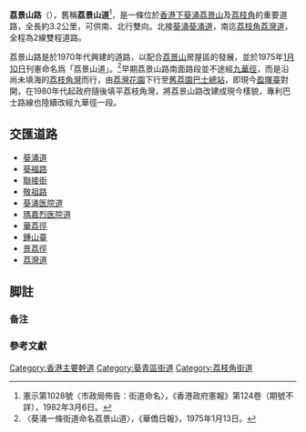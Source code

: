 {{Infobox Hong Kong Road
|中文街道名稱=荔景山路
|英文街道名稱=Lai King Hill Road
|圖片         = Image:Ching Lai Court (Hong Kong).jpg
|圖片說明     = 荔景山路近清麗苑
|總長度=3.2
|車速限制=50
|行車線數目=2線雙程
|所在地區=[[香港|香港]][[葵青區|葵青區]][[下葵涌|下葵涌]][[荔景|荔景]]
|起點=[[美荔道|美荔道]]
|終點=[[葵涌道|葵涌道]]
|命名日期=1975年1月10日<ref name=road>[https://hkbus.fandom.com/wiki/%E8%8D%94%E6%99%AF%E5%B1%B1%E8%B7%AF]</ref>
|命名文件=
|動工日期=
|興建計劃=
|舊有名稱=荔景山道<ref>{{cite web|url= https://mmis.hkpl.gov.hk/coverpage/-/coverpage/view?_coverpage_WAR_mmisportalportlet_hsf=%E9%A6%99%E6%B8%AF%20%28%E4%B8%AD%E5%9C%8B%29%20--+%E5%9C%B0%E5%9C%96&_coverpage_WAR_mmisportalportlet_actual_q=%28%20all_dc.subject%3A%28%22%E9%A6%99%E6%B8%AF%5C%20%5C%28%E4%B8%AD%E5%9C%8B%5C%29%5C%20%5C-%5C-%5C%20%E5%9C%B0%E5%9C%96%22%29%29&_coverpage_WAR_mmisportalportlet_sort_field=dc.publicationdate_bsort&p_r_p_-1078056564_c=QF757YsWv59H%2FuxqfBwEJMw7QkowfTvU&_coverpage_WAR_mmisportalportlet_o=159&_coverpage_WAR_mmisportalportlet_sort_order=asc|title= 1977年香港年鑑（第三十回） 九龍市區分圖之五 -- 長沙灣荔枝角街道詳圖|website= 香港公共圖書館多媒體資訊系統|publisher= 華僑日報|date= 1977 |archive-url=https://web.archive.org/web/20210602225801/https://mmis.hkpl.gov.hk/coverpage/-/coverpage/view?_coverpage_WAR_mmisportalportlet_hsf=%E9%A6%99%E6%B8%AF%20(%E4%B8%AD%E5%9C%8B)%20--+%E5%9C%B0%E5%9C%96&_coverpage_WAR_mmisportalportlet_actual_q=(%20all_dc.subject:(%22%E9%A6%99%E6%B8%AF%5C%20%5C(%E4%B8%AD%E5%9C%8B%5C)%5C%20%5C-%5C-%5C%20%E5%9C%B0%E5%9C%96%22))&_coverpage_WAR_mmisportalportlet_sort_field=dc.publicationdate_bsort&p_r_p_-1078056564_c=QF757YsWv59H/uxqfBwEJMw7QkowfTvU&_coverpage_WAR_mmisportalportlet_o=159&_coverpage_WAR_mmisportalportlet_sort_order=asc |archive-date=2021-06-02 |pp= |dead-url=no }}</ref><ref>{{cite web|url= https://mmis.hkpl.gov.hk/coverpage/-/coverpage/view?_coverpage_WAR_mmisportalportlet_hsf=%E9%A6%99%E6%B8%AF%20%28%E4%B8%AD%E5%9C%8B%29%20--+%E5%9C%B0%E5%9C%96&p_r_p_-1078056564_c=QF757YsWv5%2BQo3MQeLhtPWP6n7WBWYWI&_coverpage_WAR_mmisportalportlet_o=201&_coverpage_WAR_mmisportalportlet_actual_q=%28%20all_dc.subject%3A%28%22%E9%A6%99%E6%B8%AF%5C%20%5C%28%E4%B8%AD%E5%9C%8B%5C%29%5C%20%5C-%5C-%5C%20%E5%9C%B0%E5%9C%96%22%29%29&_coverpage_WAR_mmisportalportlet_sort_field=dc.publicationdate_bsort&_coverpage_WAR_mmisportalportlet_sort_order=asc|title= 1983年香港年鑑（第三十五回） 九龍分區地圖之八 -- 荔枝角及長沙灣街道圖|website= 香港公共圖書館多媒體資訊系統|publisher= 華僑日報|date= 1983 |archive-url=https://web.archive.org/web/20210603014623/https://mmis.hkpl.gov.hk/coverpage/-/coverpage/view?_coverpage_WAR_mmisportalportlet_hsf=%E9%A6%99%E6%B8%AF%20(%E4%B8%AD%E5%9C%8B)%20--+%E5%9C%B0%E5%9C%96&p_r_p_-1078056564_c=QF757YsWv5%2BQo3MQeLhtPWP6n7WBWYWI&_coverpage_WAR_mmisportalportlet_o=201&_coverpage_WAR_mmisportalportlet_actual_q=(%20all_dc.subject:(%22%E9%A6%99%E6%B8%AF%5C%20%5C(%E4%B8%AD%E5%9C%8B%5C)%5C%20%5C-%5C-%5C%20%E5%9C%B0%E5%9C%96%22))&_coverpage_WAR_mmisportalportlet_sort_field=dc.publicationdate_bsort&_coverpage_WAR_mmisportalportlet_sort_order=asc |archive-date=2021-06-03 |pp= |dead-url=no }}</ref><ref>{{cite web|url= https://mmis.hkpl.gov.hk/coverpage/-/coverpage/view?p_r_p_-1078056564_c=QF757YsWv59H%2FuxqfBwEJNj6t20k8gge&_coverpage_WAR_mmisportalportlet_o=2&_coverpage_WAR_mmisportalportlet_actual_q=%28%20all_dc.subject%3A%28%22%E8%8D%94%E6%9E%9D%E8%A7%92%5C%20%5C%28%E9%A6%99%E6%B8%AF%EF%BC%8E%E4%B8%AD%E5%9C%8B%5C%29%5C%20%5C-%5C-%5C%20%E5%9C%B0%E5%9C%96%22%29%29&_coverpage_WAR_mmisportalportlet_sort_field=score&_coverpage_WAR_mmisportalportlet_sort_order=desc|title= 1987年香港年鑑（第四十回） 九龍分區地圖之八 -- 荔枝角及長沙灣街道圖|website= 香港公共圖書館多媒體資訊系統|publisher= 華僑日報|date= 1987}}</ref><ref>{{Cite web |url=https://www.legco.gov.hk/yr99-00/chinese/fc/pwsc/papers/p00-21c.pdf |title=立法會工務小組委員會－荔枝角邨第4期的1所小學|archive-url=https://web.archive.org/web/20191102184644/https://www.legco.gov.hk/yr99-00/chinese/fc/pwsc/papers/p00-21c.pdf |archive-date=2019-11-02 |pp=7 |dead-url=yes }}</ref>
|封閉日期=
|通車日期=1970年代<ref name=road/>
}}
'''荔景山路'''（{{lang-en|Lai King Hill Road}}），舊稱'''荔景山道'''<ref>憲示第1028號〈市政局佈告：街道命名〉，《香港政府憲報》第124卷（期號不詳），1982年3月6日。</ref>{{notetag|現在仍經常寫成荔景山道。例如[https://web.archive.org/web/20210529175954/https://www.ha.org.hk/haho/ho/hesd/246148_tc.pdf 此圖]。}}，是一條位於[[香港|香港]][[下葵涌|下葵涌]][[荔景山|荔景山]]及[[荔枝角|荔枝角]]的重要道路，全長約3.2公里，可供南、北行雙向。北接[[葵涌|葵涌]][[葵涌道|葵涌道]]，南迄[[荔枝角|荔枝角]][[荔灣道|荔灣道]]，全程為2線雙程道路。

荔景山路是於1970年代興建的道路，以配合[[荔景山|荔景山]]房屋區的發展，並於1975年[[1月10日|1月10日]]刊憲命名爲「荔景山道」。<ref>〈葵涌一條街道命名荔景山道〉，《華僑日報》，1975年1月13日。</ref>早期荔景山路南面路段並不途經[[九華徑|九華徑]]，而是沿尚未填海的[[荔枝角灣|荔枝角灣]]而行，由[[荔灣花園|荔灣花園]]下行至[[舊荔園巴士總站|舊荔園巴士總站]]，即現今[[盈暉臺|盈暉臺]]對開，在1980年代起政府隨後填平荔枝角灣，將荔景山路改建成現今樣貌，專利巴士路線也陸續改經九華徑一段。

==交匯道路==
*[[葵涌道|葵涌道]]
*[[葵福路|葵福路]]
*[[聯接街|聯接街]]
*[[敬祖路|敬祖路]]
*[[葵涌医院|葵涌医院道]]
*[[瑪嘉烈医院|瑪嘉烈医院道]]
*[[華荔徑|華荔徑]]
*[[鍾山臺|鍾山臺]]
*[[景荔徑|景荔徑]]
*[[荔灣道|荔灣道]]

==脚註==
===备注===
{{notefoot}}

===參考文獻===
{{reflist}}

{{commonscat|Lai King Hill Road}}
[[Category:香港主要幹道|Category:香港主要幹道]]
[[Category:葵青區街道|Category:葵青區街道]]
[[Category:荔枝角街道|Category:荔枝角街道]]